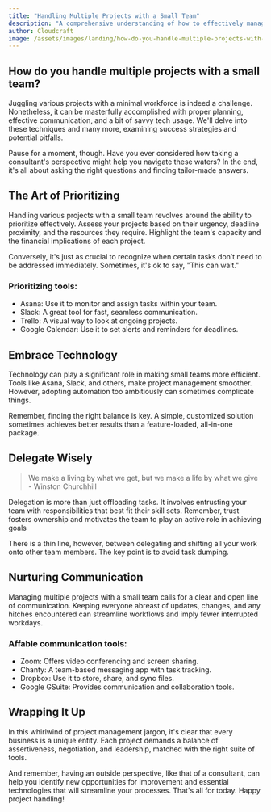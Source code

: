```yaml
---
title: "Handling Multiple Projects with a Small Team"
description: "A comprehensive understanding of how to effectively manage multiple projects with a small team, focusing on owner/operators and small businesses with less than 10 staff operating in the retail or service industry."
author: Cloudcraft
image: /assets/images/landing/how-do-you-handle-multiple-projects-with-a-small-team.jpg
---
```


## How do you handle multiple projects with a small team?

Juggling various projects with a minimal workforce is indeed a challenge. Nonetheless, it can be masterfully accomplished with proper planning, effective communication, and a bit of savvy tech usage. We'll delve into these techniques and many more, examining success strategies and potential pitfalls.

Pause for a moment, though. Have you ever considered how taking a consultant's perspective might help you navigate these waters? In the end, it's all about asking the right questions and finding tailor-made answers.

<ServicesBlurb />

## The Art of Prioritizing

Handling various projects with a small team revolves around the ability to prioritize effectively. Assess your projects based on their urgency, deadline proximity, and the resources they require. Highlight the team's capacity and the financial implications of each project.

Conversely, it's just as crucial to recognize when certain tasks don’t need to be addressed immediately. Sometimes, it's ok to say, "This can wait."

### Prioritizing tools:

 * Asana: Use it to monitor and assign tasks within your team.
 * Slack: A great tool for fast, seamless communication.
 * Trello: A visual way to look at ongoing projects.
 * Google Calendar: Use it to set alerts and reminders for deadlines.

## Embrace Technology 

Technology can play a significant role in making small teams more efficient. Tools like Asana, Slack, and others, make project management smoother. However, adopting automation too ambitiously can sometimes complicate things.

Remember, finding the right balance is key. A simple, customized solution sometimes achieves better results than a feature-loaded, all-in-one package. 

<GetStartedBlurb />

## Delegate Wisely

<blockquote>We make a living by what we get, but we make a life by what we give - Winston Churchhill</blockquote>

Delegation is more than just offloading tasks. It involves entrusting your team with responsibilities that best fit their skill sets. Remember, trust fosters ownership and motivates the team to play an active role in achieving goals 

There is a thin line, however, between delegating and shifting all your work onto other team members. The key point is to avoid task dumping.

## Nurturing Communication

Managing multiple projects with a small team calls for a clear and open line of communication. Keeping everyone abreast of updates, changes, and any hitches encountered can streamline workflows and imply fewer interrupted workdays.

### Affable communication tools:

 * Zoom: Offers video conferencing and screen sharing.
 * Chanty: A team-based messaging app with task tracking.
 * Dropbox: Use it to store, share, and sync files.
 * Google GSuite: Provides communication and collaboration tools.

## Wrapping It Up

In this whirlwind of project management jargon, it's clear that every business is a unique entity. Each project demands a balance of assertiveness, negotiation, and leadership, matched with the right suite of tools. 

And remember, having an outside perspective, like that of a consultant, can help you identify new opportunities for improvement and essential technologies that will streamline your processes. That's all for today. Happy project handling!

